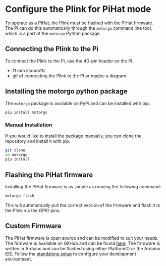 # Configure the Plink for PiHat mode

To operate as a PiHat, the Plink must be flashed with the PiHat firmware. The Pi can do this automatically through the `motorgo` command line tool, which is a part of the `motorgo` Python package.

## Connecting the Plink to the Pi

To connect the Plink to the Pi, use the 40-pin header on the Pi.

* 11 mm standoffs
* gif of connecting the Plink to the Pi or maybe a diagram

## Installing the motorgo python package

The `motorgo` package is available on PyPi and can be installed with pip.

```bash filename="bash"
pip install motorgo
```

### Manual Installation

If you would like to install the package manually, you can clone the repository and install it with pip.

```bash filename="bash"
git clone
cd motorgo
pip install .
```

## Flashing the PiHat firmware

Installing the PiHat firmware is as simple as running the following command:

```bash filename="bash"
motorgo flash
```

This will automatically pull the correct version of the firmware and flash it to the Plink via the GPIO pins.


## Custom Firmware
The PiHat firmware is open source and can be modified to suit your needs. The firmware is available on GitHub and can be found [here](/broken-link). The firmware is written in Arduino and can be flashed using either PlatformIO or the Arduino IDE. Follow the [standalone setup](/motorgo_plink_1/standalone) to configure your development environment.